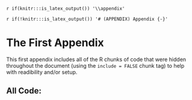 `r if(knitr:::is_latex_output()) '\\appendix'`

`r if(!knitr:::is_latex_output()) '# (APPENDIX) Appendix {-}'` 
<!--
The first appendix must start with the above text. Do not remove!
-->

# The First Appendix

This first appendix includes all of the R chunks of code that were hidden throughout the document (using the `include = FALSE` chunk tag) to help with readibility and/or setup.

## All Code:

```r
```


```r
```